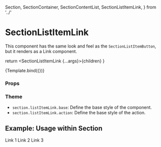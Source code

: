   Section,
  SectionContainer,
  SectionContentList,
  SectionListItemLink,
} from '../'

<Meta
  title="Components/Section/SectionListItemLink"
  component={SectionListItemLink}
/>

# SectionListItemLink

This component has the same look and feel as the `SectionListItemButton`, but it renders as a Link component.

  return <SectionListItemLink {...args}>{children}</SectionListItemLink>
}

<Canvas>
  <Story name="Default" args={{ href: '#', children: 'Link' }}>
    {Template.bind({})}
  </Story>
</Canvas>

### Props

<ArgsTable story="Default" />

### Theme

- `section.listItemLink.base`: Define the base style of the component.
- `section.listItemLink.action`: Define the base style of the action.

## Example: Usage within Section

<Canvas>
  <Story name="Usage within Section">
    <Section>
      <SectionContainer>
        <SectionContentList>
          <SectionListItemLink href="#1">Link 1</SectionListItemLink>
          <SectionListItemLink href="#2">Link 2</SectionListItemLink>
          <SectionListItemLink href="#3">Link 3</SectionListItemLink>
        </SectionContentList>
      </SectionContainer>
    </Section>
  </Story>
</Canvas>
